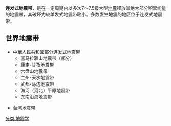 {{multiple issues|
{{expand|time=2018-01-14T01:34:08+00:00}}
{{unreferenced|time=2018-01-14T01:34:08+00:00}}
}}
{{noteTA|G1=Earthquake}}
'''连发式地震带'''，是在一定周期内以多次7～7.5级大型[[地震|地震]]释放其绝大部分积累能量的地震帶，其破坏力较单发式地震带略小。多数发生地震的地区位于连发式地震带。

== 世界地震带 ==
* 中華人民共和國部分连发式地震带 
** 喜马拉雅山地震带（部分）
** [[康定-甘孜地震带|康定-甘孜地震带]]
** 六盘山地震带
** 兰州-天水地震带
** 武都-马边地震带
** 海河（河北）平原地震带
** 东南沿海地震带

* 台湾地震带

{{Earthquake}}
[[分类:地震学|分类:地震学]]